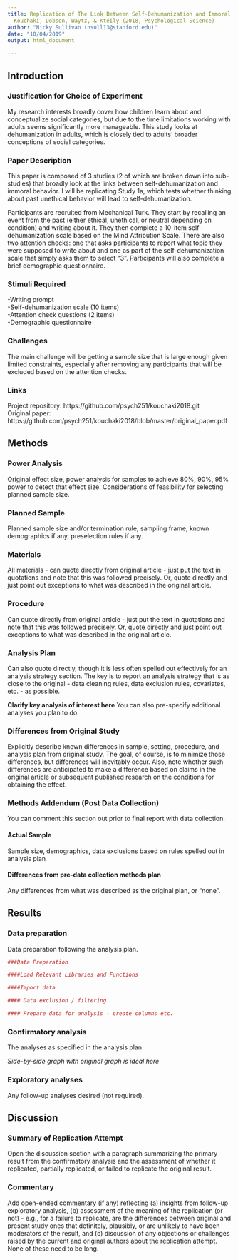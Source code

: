 ```yaml
---
title: Replication of The Link Between Self-Dehumanization and Immoral Behavior by
  Kouchaki, Dobson, Waytz, & Kteily (2018, Psychological Science)
author: "Nicky Sullivan (nsull13@stanford.edu)"
date: "10/04/2019"
output: html_document

---
```



## Introduction

### Justification for Choice of Experiment

My research interests broadly cover how children learn about and conceptualize social categories, but due to the time limitations working with adults seems significantly more manageable. This study looks at dehumanization in adults, which is closely tied to adults' broader conceptions of social categories. 

### Paper Description

This paper is composed of 3 studies (2 of which are broken down into sub-studies) that broadly look at the links between self-dehumanization and immoral behavior. I will be replicating Study 1a, which tests whether thinking about past unethical behavior will lead to self-dehumanization.

Participants are recruited from Mechanical Turk. They start by recalling an event from the past (either ethical, unethical, or neutral depending on condition) and writing about it. They then complete a 10-item self-dehumanization scale based on the Mind Attribution Scale. There are also two attention checks: one that asks participants to report what topic they were supposed to write about and one as part of the self-dehumanization scale that simply asks them to select "3". Participants will also complete a brief demographic questionnaire.

### Stimuli Required

-Writing prompt  
-Self-dehumanization scale (10 items)  
-Attention check questions (2 items)  
-Demographic questionnaire  

### Challenges

The main challenge will be getting a sample size that is large enough given limited constraints, especially after removing any participants that will be excluded based on the attention checks. 

### Links

Project repository: https://github.com/psych251/kouchaki2018.git   
Original paper: https://github.com/psych251/kouchaki2018/blob/master/original_paper.pdf

## Methods

### Power Analysis

Original effect size, power analysis for samples to achieve 80%, 90%, 95% power to detect that effect size.  Considerations of feasibility for selecting planned sample size.

### Planned Sample

Planned sample size and/or termination rule, sampling frame, known demographics if any, preselection rules if any.

### Materials

All materials - can quote directly from original article - just put the text in quotations and note that this was followed precisely.  Or, quote directly and just point out exceptions to what was described in the original article.

### Procedure	

Can quote directly from original article - just put the text in quotations and note that this was followed precisely.  Or, quote directly and just point out exceptions to what was described in the original article.

### Analysis Plan

Can also quote directly, though it is less often spelled out effectively for an analysis strategy section.  The key is to report an analysis strategy that is as close to the original - data cleaning rules, data exclusion rules, covariates, etc. - as possible.  

**Clarify key analysis of interest here**  You can also pre-specify additional analyses you plan to do.

### Differences from Original Study

Explicitly describe known differences in sample, setting, procedure, and analysis plan from original study.  The goal, of course, is to minimize those differences, but differences will inevitably occur.  Also, note whether such differences are anticipated to make a difference based on claims in the original article or subsequent published research on the conditions for obtaining the effect.

### Methods Addendum (Post Data Collection)

You can comment this section out prior to final report with data collection.

#### Actual Sample
  Sample size, demographics, data exclusions based on rules spelled out in analysis plan

#### Differences from pre-data collection methods plan
  Any differences from what was described as the original plan, or “none”.


## Results


### Data preparation

Data preparation following the analysis plan.
	
```r
###Data Preparation

####Load Relevant Libraries and Functions

####Import data

#### Data exclusion / filtering

#### Prepare data for analysis - create columns etc.
```

### Confirmatory analysis

The analyses as specified in the analysis plan.  

*Side-by-side graph with original graph is ideal here*

### Exploratory analyses

Any follow-up analyses desired (not required).  

## Discussion

### Summary of Replication Attempt

Open the discussion section with a paragraph summarizing the primary result from the confirmatory analysis and the assessment of whether it replicated, partially replicated, or failed to replicate the original result.  

### Commentary

Add open-ended commentary (if any) reflecting (a) insights from follow-up exploratory analysis, (b) assessment of the meaning of the replication (or not) - e.g., for a failure to replicate, are the differences between original and present study ones that definitely, plausibly, or are unlikely to have been moderators of the result, and (c) discussion of any objections or challenges raised by the current and original authors about the replication attempt.  None of these need to be long.
